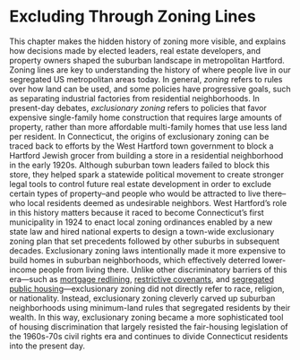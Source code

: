 # Excluding Through Zoning Lines {#excluding}
This chapter makes the hidden history of zoning more visible, and explains how decisions made by elected leaders, real estate developers, and property owners shaped the suburban landscape in metropolitan Hartford. Zoning lines are key to understanding the history of where people live in our segregated US metropolitan areas today. In general, *zoning* refers to rules over how land can be used, and some policies have progressive goals, such as separating industrial factories from residential neighborhoods. In present-day debates, *exclusionary zoning* refers to policies that favor expensive single-family home construction that requires large amounts of property, rather than more affordable multi-family homes that use less land per resident. In Connecticut, the origins of exclusionary zoning can be traced back to efforts by the West Hartford town government to block a Hartford Jewish grocer from building a store in a residential neighborhood in the early 1920s. Although suburban town leaders failed to block this store, they helped spark a statewide political movement to create stronger legal tools to control future real estate development in order to exclude certain types of property--and people who would be attracted to live there--who local residents deemed as undesirable neighbors. West Hartford’s role in this history matters because it raced to become Connecticut’s first municipality in 1924 to enact local zoning ordinances enabled by a new state law and hired national experts to design a town-wide exclusionary zoning plan that set precedents followed by other suburbs in subsequent decades. Exclusionary zoning laws intentionally made it more expensive to build homes in suburban neighborhoods, which effectively deterred lower-income people from living there. Unlike other discriminatory barriers of this era---such as [mortgage redlining](lending.html), [restrictive covenants](restricting.html), and [segregated public housing](public-housing.html)---exclusionary zoning did not directly refer to race, religion, or nationality. Instead, exclusionary zoning cleverly carved up suburban neighborhoods using minimum-land rules that segregated residents by their wealth. In this way, exclusionary zoning became a more sophisticated tool of housing discrimination that largely resisted the fair-housing legislation of the 1960s-70s civil rights era and continues to divide Connecticut residents into the present day.
